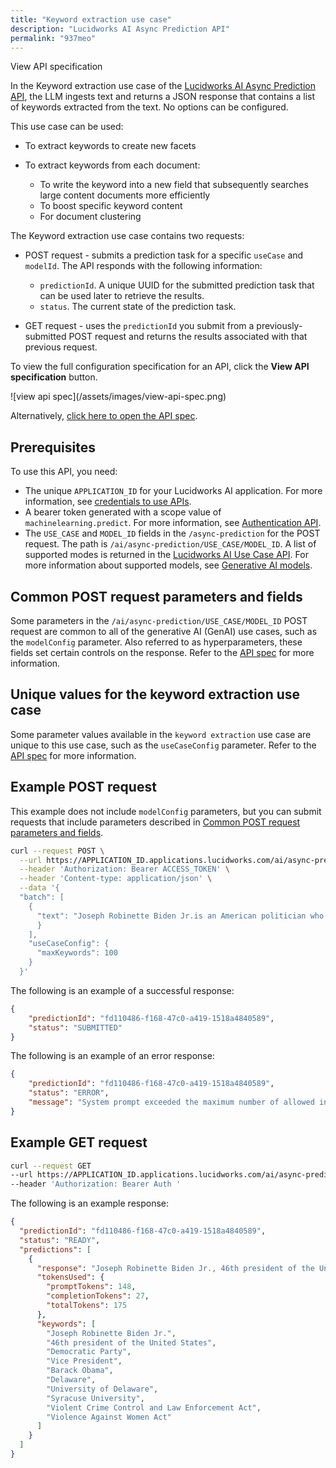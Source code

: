 ```yaml
---
title: "Keyword extraction use case"
description: "Lucidworks AI Async Prediction API"
permalink: "937meo"
---
```


View API specification

In the Keyword extraction use case of the [Lucidworks AI Async Prediction API](/lw-platform/ai/55ug0f/async-prediction-api), the LLM ingests text and returns a JSON response that contains a list of keywords extracted from the text. No options can be configured.

This use case can be used:

* To extract keywords to create new facets
* To extract keywords from each document:

  + To write the keyword into a new field that subsequently searches large content documents more efficiently
  + To boost specific keyword content
  + For document clustering

The Keyword extraction use case contains two requests:

* POST request - submits a prediction task for a specific `useCase` and `modelId`. The API responds with the following information:

  + `predictionId`. A unique UUID for the submitted prediction task that can be used later to retrieve the results.
  + `status`. The current state of the prediction task.
* GET request - uses the `predictionId` you submit from a previously-submitted POST request and returns the results associated with that previous request.

<Note>

To view the full configuration specification for an API, click the **View API specification** button.

<Frame>![view api spec](/assets/images/view-api-spec.png)</Frame>

Alternatively, [click here to open the API spec](?open-api=true).

</Note>



## Prerequisites

To use this API, you need:

* The unique `APPLICATION_ID` for your Lucidworks AI application. For more information, see [credentials to use APIs](/lw-platform/platform/oqzogo/apis-and-credentials#credentials).
* A bearer token generated with a scope value of `machinelearning.predict`. For more information, see [Authentication API](/lw-platform/ai/oa96k5/authentication-api).
* The `USE_CASE` and `MODEL_ID` fields in the `/async-prediction` for the POST request. The path is `/ai/async-prediction/USE_CASE/MODEL_ID`. A list of supported modes is returned in the [Lucidworks AI Use Case API](/lw-platform/ai/0stpyb/use-case-api). For more information about supported models, see [Generative AI models](/lw-platform/ai/r7ai90/generative-ai#generative-ai-models).

## Common POST request parameters and fields

Some parameters in the `/ai/async-prediction/USE_CASE/MODEL_ID` POST request are common to all of the generative AI (GenAI) use cases, such as the `modelConfig` parameter.
Also referred to as hyperparameters, these fields set certain controls on the response.
Refer to the [API spec](?open-api=true) for more information.

## Unique values for the keyword extraction use case

Some parameter values available in the `keyword extraction` use case are unique to this use case, such as the `useCaseConfig` parameter.
Refer to the [API spec](?open-api=true) for more information.

## Example POST request

This example does not include `modelConfig` parameters, but you can submit requests that include parameters described in [Common POST request parameters and fields](#common-post-request-parameters-and-fields).

```bash
curl --request POST \
  --url https://APPLICATION_ID.applications.lucidworks.com/ai/async-prediction/keyword-extraction/MODEL_ID \
  --header 'Authorization: Bearer ACCESS_TOKEN' \
  --header 'Content-type: application/json' \
  --data '{
  "batch": [
    {
      "text": "Joseph Robinette Biden Jr.is an American politician who is the 46th and current president of the United States. Ideologically a moderate member of the Democratic Party, he previously served as the 47th vice president from 2009 to 2017 under President Barack Obama and represented Delaware in the United States Senate from 1973 to 2009.Born in Scranton, Pennsylvania, Biden moved with his family to Delaware in 1953. He studied at the University of Delaware before earning his law degree from Syracuse University. He was elected to the New Castle County Council in 1970 and to the U.S. Senate in 1972. As a senator, Biden drafted and led the effort to pass the Violent Crime Control and Law Enforcement Act and the Violence Against Women Act. He also oversaw six U.S. Supreme Court confirmation hearings, including the contentious hearings for Robert Bork and Clarence Thomas. Biden ran unsuccessfully for the Democratic presidential nomination in 1988 and 2008. In 2008, Obama chose Biden as his running mate, and Biden was a close counselor to Obama during his two terms as vice president. In the 2020 presidential election, Biden and his running mate, Kamala Harris, defeated incumbents Donald Trump and Mike Pence. Biden is the second Catholic president in U.S. history (after John F. Kennedy), and his politics have been widely described as profoundly influenced by Catholic social teaching."
      }
    ],
    "useCaseConfig": {
      "maxKeywords": 100
    }
  }'

```

The following is an example of a successful response:

```json
{
	"predictionId": "fd110486-f168-47c0-a419-1518a4840589",
	"status": "SUBMITTED"
}

```

The following is an example of an error response:

```json
{
	"predictionId": "fd110486-f168-47c0-a419-1518a4840589",
	"status": "ERROR",
	"message": "System prompt exceeded the maximum number of allowed input tokens: 81 vs -1091798"
}

```

## Example GET request

```bash
curl --request GET
--url https://APPLICATION_ID.applications.lucidworks.com/ai/async-prediction/PREDICTION_ID
--header 'Authorization: Bearer Auth '

```

The following is an example response:

```json
{
  "predictionId": "fd110486-f168-47c0-a419-1518a4840589",
  "status": "READY",
  "predictions": [
    {
      "response": "Joseph Robinette Biden Jr., 46th president of the United States, Democratic Party, Vice President, Barack Obama, Delaware, University of Delaware, Syracuse University, Violent Crime Control and Law Enforcement Act, Violence Against Women Act.",
      "tokensUsed": {
        "promptTokens": 148,
        "completionTokens": 27,
        "totalTokens": 175
      },
      "keywords": [
        "Joseph Robinette Biden Jr.",
        "46th president of the United States",
        "Democratic Party",
        "Vice President",
        "Barack Obama",
        "Delaware",
        "University of Delaware",
        "Syracuse University",
        "Violent Crime Control and Law Enforcement Act",
        "Violence Against Women Act"
      ]
    }
  ]
}

```
